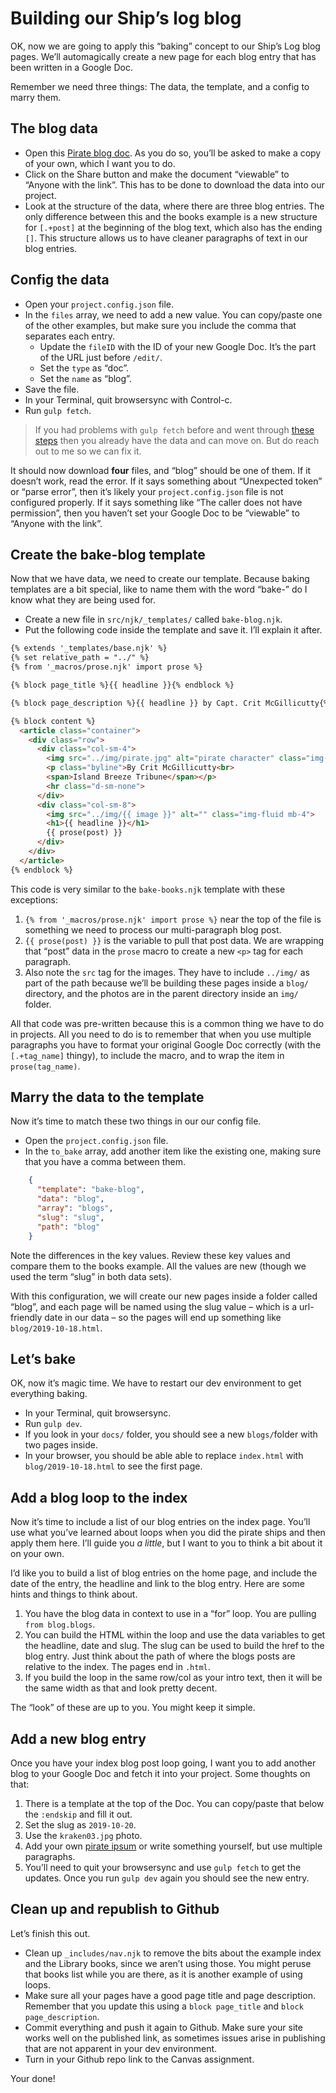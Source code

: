 # Building our Ship's log blog

OK, now we are going to apply this "baking" concept to our Ship's Log blog pages. We'll automagically create a new page for each blog entry that has been written in a Google Doc.

Remember we need three things: The data, the template, and a config to marry them.

## The blog data

- Open this [Pirate blog doc](https://docs.google.com/document/d/18XALhwT3zGnY6XHy1z1Z_7zfakvRSp-wlnlrTgFO3QQ/copy#). As you do so, you'll be asked to make a copy of your own, which I want you to do.
- Click on the Share button and make the document "viewable" to "Anyone with the link". This has to be done to download the data into our project.
- Look at the structure of the data, where there are three blog entries. The only difference between this and the books example is a new structure for `[.+post]` at the beginning of the blog text, which also has the ending `[]`. This structure allows us to have cleaner paragraphs of text in our blog entries.

## Config the data

- Open your `project.config.json` file.
- In the `files` array, we need to add a new value. You can copy/paste one of the other examples, but make sure you include the comma that separates each entry.
  - Update the `fileID` with the ID of your new Google Doc. It's the part of the URL just before `/edit/`.
  - Set the `type` as "doc".
  - Set the `name` as "blog".
- Save the file.
- In your Terminal, quit browsersync with Control-c.
- Run `gulp fetch`.

> If you had problems with `gulp fetch` before and went through [these steps](a-fetch-problems.qmd) then you already have the data and can move on. But do reach out to me so we can fix it.

It should now download **four** files, and "blog" should be one of them. If it doesn't work, read the error. If it says something about "Unexpected token" or "parse error", then it's likely your `project.config.json` file is not configured properly. If it says something like "The caller does not have permission", then you haven't set your Google Doc to be "viewable" to "Anyone with the link".

## Create the bake-blog template

Now that we have data, we need to create our template. Because baking templates are a bit special, like to name them with the word "bake-" do I know what they are being used for.

- Create a new file in `src/njk/_templates/` called `bake-blog.njk`.
- Put the following code inside the template and save it. I'll explain it after.

```html
{% extends '_templates/base.njk' %}
{% set relative_path = "../" %}
{% from '_macros/prose.njk' import prose %}

{% block page_title %}{{ headline }}{% endblock %}

{% block page_description %}{{ headline }} by Capt. Crit McGillicutty{% endblock %}

{% block content %}
  <article class="container">
    <div class="row">
      <div class="col-sm-4">
        <img src="../img/pirate.jpg" alt="pirate character" class="img-fluid">
        <p class="byline">By Crit McGillicutty<br>
        <span>Island Breeze Tribune</span></p>
        <hr class="d-sm-none">
      </div>
      <div class="col-sm-8">
        <img src="../img/{{ image }}" alt="" class="img-fluid mb-4">
        <h1>{{ headline }}</h1>
        {{ prose(post) }}
      </div>
    </div>
  </article>
{% endblock %}
```

This code is very similar to the `bake-books.njk` template with these exceptions:

1. `{% from '_macros/prose.njk' import prose %}` near the top of the file is something we need to process our multi-paragraph blog post.
2. `{{ prose(post) }}` is the variable to pull that post data. We are wrapping that "post" data in the `prose` macro to create a new `<p>` tag for each paragraph.
3. Also note the `src` tag for the images. They have to include `../img/` as part of the path because we'll be building these pages inside a `blog/` directory, and the photos are in the parent directory inside an `img/` folder.

All that code was pre-written because this is a common thing we have to do in projects. All you need to do is to remember that when you use multiple paragraphs you have to format your original Google Doc correctly (with the `[.+tag_name]` thingy), to include the macro, and to wrap the item in `prose(tag_name)`.

## Marry the data to the template

Now it's time to match these two things in our our config file.

- Open the `project.config.json` file.
- In the `to_bake` array, add another item like the existing one, making sure that you have a comma between them.

```json
    {
      "template": "bake-blog",
      "data": "blog",
      "array": "blogs",
      "slug": "slug",
      "path": "blog"
    }
```

Note the differences in the key values. Review these key values and compare them to the books example. All the values are new (though we used the term "slug" in both data sets).

With this configuration, we will create our new pages inside a folder called "blog", and each page will be named using the slug value -- which is a url-friendly date in our data -- so the pages will end up something like `blog/2019-10-18.html`.

## Let's bake

OK, now it's magic time. We have to restart our dev environment to get everything baking.

- In your Terminal, quit browsersync.
- Run `gulp dev`.
- If you look in your `docs/` folder, you should see a new `blogs/`folder with two pages inside.
- In your browser, you should be able able to replace `index.html` with `blog/2019-10-18.html` to see the first page.

## Add a blog loop to the index

Now it's time to include a list of our blog entries on the index page. You'll use what you've learned about loops when you did the pirate ships and then apply them here. I'll guide you _a little_, but I want to you to think a bit about it on your own.

I'd like you to build a list of blog entries on the home page, and include the date of the entry, the headline and link to the blog entry. Here are some hints and things to think about.

1. You have the blog data in context to use in a "for" loop. You are pulling `from blog.blogs`.
2. You can build the HTML within the loop and use the data variables to get the headline, date and slug. The slug can be used to build the href to the blog entry. Just think about the path of where the blogs posts are relative to the index. The pages end in `.html`.
3. If you build the loop in the same row/col as your intro text, then it will be the same width as that and look pretty decent.

The "look" of these are up to you. You might keep it simple.

## Add a new blog entry

Once you have your index blog post loop going, I want you to add another blog to your Google Doc and fetch it into your project. Some thoughts on that:

1. There is a template at the top of the Doc. You can copy/paste that below the `:endskip` and fill it out.
2. Set the slug as `2019-10-20`.
3. Use the `kraken03.jpg` photo.
4. Add your own [pirate ipsum](https://pirateipsum.me/) or write something yourself, but use multiple paragraphs.
5. You'll need to quit your browsersync and use `gulp fetch` to get the updates. Once you run `gulp dev` again you should see the new entry.

## Clean up and republish to Github

Let's finish this out.

- Clean up `_includes/nav.njk` to remove the bits about the example index and the Library books, since we aren't using those. You might peruse that books list while you are there, as it is another example of using loops.
- Make sure all your pages have a good page title and page description. Remember that you update this using a `block page_title` and `block page_description`.
- Commit everything and push it again to Github. Make sure your site works well on the published link, as sometimes issues arise in publishing that are not apparent in your dev environment.
- Turn in your Github repo link to the Canvas assignment.

Your done!
